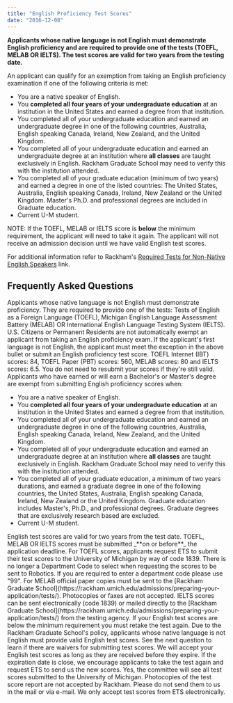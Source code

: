 ```yaml
---
title: "English Proficiency Test Scores"
date: "2016-12-08"
---
```


**Applicants whose native language is not English must demonstrate English proficiency and are required to provide one of the tests (TOEFL, MELAB OR IELTS). The test scores are valid for two years from the testing date.**

An applicant can qualify for an exemption from taking an English proficiency examination if one of the following criteria is met:

- You are a native speaker of English.
- You **completed all four years of your undergraduate education** at an institution in the United States and earned a degree from that institution.
- You completed all of your undergraduate education and earned an undergraduate degree in one of the following countries, Australia, English speaking Canada, Ireland, New Zealand, and the United Kingdom.
- You completed all of your undergraduate education and earned an undergraduate degree at an institution where **all classes** are taught exclusively in English. Rackham Graduate School may need to verify this with the institution attended.
- You completed all of your graduate education (minimum of two years) and earned a degree in one of the listed countries: The United States, Australia, English speaking Canada, Ireland, New Zealand or the United Kingdom. Master's Ph.D. and professional degrees are included in Graduate education.
- Current U-M student.

NOTE: If the TOEFL, MELAB or IELTS score is **below** the minimum requirement, the applicant will need to take it again. The applicant will not receive an admission decision until we have valid English test scores.

For additional information refer to Rackham's [Required Tests for Non-Native English Speakers](http://www.rackham.umich.edu/prospective-students/admissions/required-tests-for-non-native-english-speakers) link.

## Frequently Asked Questions

<Accordion title="Who should submit English test scores?">
Applicants whose native language is not English must demonstrate proficiency. They are required to provide one of the tests: Tests of English as a Foreign Language (TOEFL), Michigan English Language Assessment Battery (MELAB) OR International English Language Testing System (IELTS). U.S. Citizens or Permanent Residents are not automatically exempt an applicant from taking an English proficiency exam. If the applicant's first language is not English, the applicant must meet the exception in the above bullet or submit an English proficiency test score.
</Accordion>

<Accordion title="What is the minimum test score requirement for TOEFL, MELAB and IELTS?">
TOEFL Internet (IBT) scores: 84, TOEFL Paper (PBT) scores: 560, MELAB scores: 80 and IELTS scores: 6.5.
</Accordion>

<Accordion title="I applied in a previous year and my scores are still valid. Do I have to have ETS resubmit my scores?">
You do not need to resubmit your scores if they're still valid.
</Accordion>

<Accordion title="How can I waive the requirement to submit English test scores if English is not my native language?">
Applicants who have earned or will earn a Bachelor's or Master's degree are exempt from submitting English proficiency scores when:

- You are a native speaker of English.
- You **completed all four years of your undergraduate education** at an institution in the United States and earned a degree from that institution.
- You completed all of your undergraduate education and earned an undergraduate degree in one of the following countries, Australia, English speaking Canada, Ireland, New Zealand, and the United Kingdom.
- You completed all of your undergraduate education and earned an undergraduate degree at an institution where **all classes** are taught exclusively in English. Rackham Graduate School may need to verify this with the institution attended.
- You completed all of your graduate education, a minimum of two years durations, and earned a graduate degree in one of the following countries, the United States, Australia, English speaking Canada, Ireland, New Zealand or the United Kingdom. Graduate education includes Master's, Ph.D., and professional degrees. Graduate degrees that are exclusively research based are excluded.
- Current U-M student.
</Accordion>

<Accordion title="How long are the TOEFL, MELAB OR IELTS scores valid?">
English test scores are valid for two years from the test date.
</Accordion>

<Accordion title="When should I submit the test scores?">
TOEFL, MELAB OR IELTS scores must be submitted _**on or before**_ the application deadline.
</Accordion>

<Accordion title="How are TOEFL, MELAB OR IELTS scores sent to the University of Michigan?">
For TOEFL scores, applicants request ETS to submit their test scores to the University of Michigan by way of code 1839. There is no longer a Department Code to select when requesting the scores to be sent to Robotics. If you are required to enter a department code please use "99". For MELAB official paper copies must be sent to the [Rackham Graduate School](https://rackham.umich.edu/admissions/preparing-your-application/tests/). Photocopies or faxes are not accepted. IELTS scores can be sent electronically (code 1839) or mailed directly to the [Rackham Graduate School](https://rackham.umich.edu/admissions/preparing-your-application/tests/) from the testing agency.
</Accordion>

<Accordion title="What should I do if my English test scores are below the minimum requirement?">
If your English test scores are below the minimum requirement you must retake the test again. Due to the Rackham Graduate School's policy, applicants whose native language is not English must provide valid English test scores. See the next question to learn if there are waivers for submitting test scores.
</Accordion>

<Accordion title="My TOEFL, MELAB OR IELTS scores are close to expiring. Should I retake the test?">
We will accept your English test scores as long as they are received before they expire. If the expiration date is close, we encourage applicants to take the test again and request ETS to send us the new scores.
</Accordion>

<Accordion title="I took multiple English tests. Will the Graduate Admission Committee see all of my scores?">
Yes, the committee will see all test scores submitted to the University of Michigan.
</Accordion>

<Accordion title="I submitted my English test scores to the University of Michigan. Should I also submit the test score report from ETS?">
Photocopies of the test score report are not accepted by Rackham. Please do not send them to us in the mail or via e-mail. We only accept test scores from ETS electronically.
</Accordion> 
